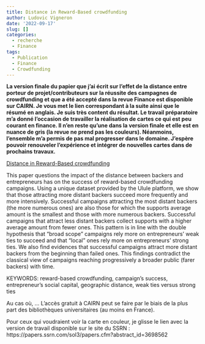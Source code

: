 ```yaml
---
title: Distance in Reward-Based crowdfunding 
author: Ludovic Vigneron
date: '2022-09-17'
slug: []
categories:
  - recherche
  - Finance
tags:
  - Publication
  - Finance
  - Crowdfunding
---
```


**La version finale du papier que j’ai écrit sur l’effet de la distance entre porteur de projet/contributeurs sur la réussite des campagnes de crowdfunding et que a été accepté dans la revue Finance est disponible sur CAIRN. Je vous met le lien correspondant à la suite ainsi que le résumé en anglais. Je suis très content du résultat. Le travail préparatoire m’a donné l’occasion de travailler la réalisation de cartes ce qui est peu courant en finance. Il n’en reste qu’une dans la version finale et elle est en nuance de gris (la revue ne prend pas les couleurs). Néanmoins, l’ensemble m’a permis de pas mal progresser dans le domaine. J’espère pouvoir renouveler l’expérience et intégrer de nouvelles cartes dans de prochains travaux.**

[Distance in Reward-Based crowdfunding](https://www.cairn.info/revue-finance-2022-0-page-I10.htm?contenu=resume)

This paper questions the impact of the distance between backers and entrepreneurs has on the success of reward-based crowdfunding campaigns. Using a unique dataset provided by the Ulule platform, we show that those attracting more distant backers succeed more frequently and more intensively. Successful campaigns attracting the most distant backers (the more numerous ones) are also those for which the supports average amount is the smallest and those with more numerous backers. Successful campaigns that attract less distant backers collect supports with a higher average amount from fewer ones. This pattern is in line with the double hypothesis that “broad scope” campaigns rely more on entrepreneurs’ weak ties to succeed and that “local” ones rely more on entrepreneurs’ strong ties. We also find evidences that successful campaigns attract more distant backers from the beginning than failed ones. This findings contradict the classical view of campaigns reaching progressively a broader public (farer backers) with time.

KEYWORDS: reward-based crowdfunding, campaign’s success, entrepreneur’s social capital, geographic distance, weak ties versus strong ties

Au cas où, ... L’accès gratuit à CAIRN peut se faire par le biais de la plus part des bibliothèques universitaires (au moins en France).

Pour ceux qui voudraient voir la carte en couleur, je glisse le lien avec la version de travail disponible sur le site du SSRN : https://papers.ssrn.com/sol3/papers.cfm?abstract_id=3698562
